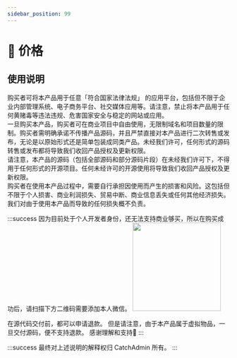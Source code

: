```yaml
---
sidebar_position: 99
---
```


# 🍿 价格

<Subscribe />

## 使用说明
<div className="flex flex-col gap-5 mx-auto w-full">
 <div>
 购买者可将本产品用于任意<span className="text-lg font-bold text-red-500">「符合国家法律法规」</span> 的应用平台，包括但不限于企业内部管理系统、电子商务平台、社交媒体应用等。请注意，禁止将本产品用于任何黄赌毒等违法违规、危害国家安全与稳定的网站或应用。
</div>
 <div>
  一旦购买本产品，购买者可在商业项目中自由使用，无限制域名和项目数量的限制。购买者需明确承诺不传播产品源码，并且严禁直接对本产品进行二次转售或发布，无论是以原始形式还是简单包装成同类产品。未经我们许可，任何形式的源码转售或发布都将导致我们收回产品授权及更新权限。
</div>
<div>
请注意，本产品的源码（包括全部源码和部分源码片段）在未经我们许可下，不得用于任何形式的开源项目。任何未经许可的开源使用将导致我们收回产品授权及更新权限。
</div>
<div>
购买者在使用本产品过程中，需要自行承担因使用而产生的损害和风险。这包括但不限于个人损害、商业利润损失、贸易中断、商业信息丢失或任何其他经济损失。我们对由于使用本产品而导致的任何损失概不负责。
</div>
<div></div>
</div>

:::success
因为目前处于个人开发者身份，还无法支持商业够买，所以在购买成功后，请扫描下方二维码需要添加本人微信。
<img  src="/img/personal.jpeg" width="200" />

在源代码交付前，都可以申请退款。
但是请注意，由于本产品属于虚拟物品，一旦交付源码，便不支持退款。
感谢理解和支持🙏
:::

:::success
 最终对上述说明的解释权归 CatchAdmin 所有。
:::
